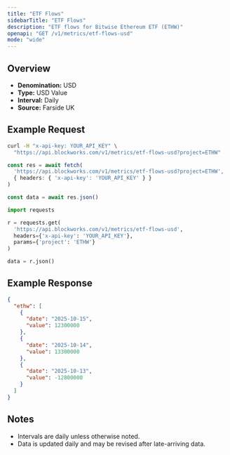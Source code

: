 ```yaml
---
title: "ETF Flows"
sidebarTitle: "ETF Flows"
description: "ETF flows for Bitwise Ethereum ETF (ETHW)"
openapi: "GET /v1/metrics/etf-flows-usd"
mode: "wide"
---
```


## Overview

- **Denomination:** USD
- **Type:** USD Value
- **Interval:** Daily
- **Source:** Farside UK

## Example Request

<CodeGroup>

```bash cURL
curl -H "x-api-key: YOUR_API_KEY" \
  "https://api.blockworks.com/v1/metrics/etf-flows-usd?project=ETHW"
```

```typescript TypeScript
const res = await fetch(
  'https://api.blockworks.com/v1/metrics/etf-flows-usd?project=ETHW',
  { headers: { 'x-api-key': 'YOUR_API_KEY' } }
)

const data = await res.json()
```

```python Python
import requests

r = requests.get(
  'https://api.blockworks.com/v1/metrics/etf-flows-usd',
  headers={'x-api-key': 'YOUR_API_KEY'},
  params={'project': 'ETHW'}
)

data = r.json()
```

</CodeGroup>

## Example Response

```json
{
  "ethw": [
    {
      "date": "2025-10-15",
      "value": 12300000
    },
    {
      "date": "2025-10-14",
      "value": 13300000
    },
    {
      "date": "2025-10-13",
      "value": -12800000
    }
  ]
}
```

## Notes
- Intervals are daily unless otherwise noted.
- Data is updated daily and may be revised after late-arriving data.